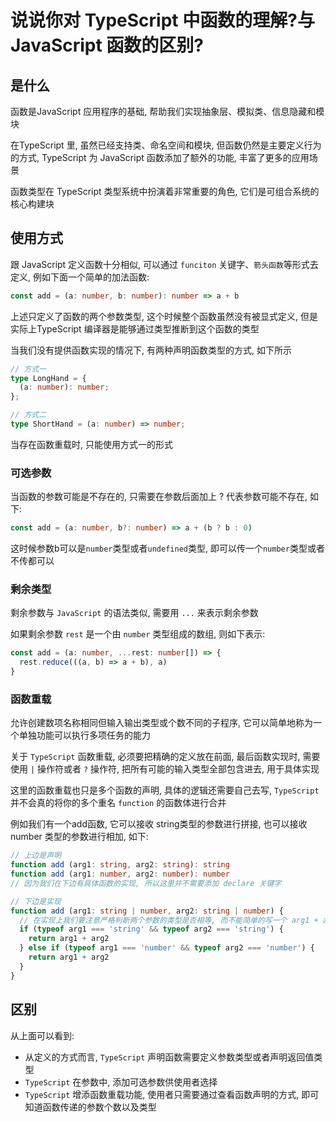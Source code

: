 # 说说你对 TypeScript 中函数的理解?与 JavaScript 函数的区别?

## 是什么

函数是JavaScript 应用程序的基础, 帮助我们实现抽象层、模拟类、信息隐藏和模块

在TypeScript 里, 虽然已经支持类、命名空间和模块, 但函数仍然是主要定义行为的方式, TypeScript 为 JavaScript 函数添加了额外的功能, 丰富了更多的应用场景

函数类型在 TypeScript 类型系统中扮演着非常重要的角色, 它们是可组合系统的核心构建块

## 使用方式

跟 JavaScript 定义函数十分相似, 可以通过 `funciton` 关键字、`箭头函数`等形式去定义, 例如下面一个简单的加法函数: 

```ts showLineNumbers copy
const add = (a: number, b: number): number => a + b
```

上述只定义了函数的两个参数类型, 这个时候整个函数虽然没有被显式定义, 但是实际上TypeScript 编译器是能够通过类型推断到这个函数的类型

当我们没有提供函数实现的情况下, 有两种声明函数类型的方式, 如下所示

```ts showLineNumbers copy
// 方式一
type LongHand = {
  (a: number): number;
};

// 方式二
type ShortHand = (a: number) => number;
```

当存在函数重载时, 只能使用方式一的形式

### 可选参数

当函数的参数可能是不存在的, 只需要在参数后面加上 ? 代表参数可能不存在, 如下: 

```ts showLineNumbers copy
const add = (a: number, b?: number) => a + (b ? b : 0)
```

这时候参数b可以是`number`类型或者`undefined`类型, 即可以传一个`number`类型或者不传都可以

### 剩余类型

剩余参数与 `JavaScript` 的语法类似, 需要用 `...` 来表示剩余参数

如果剩余参数 `rest` 是一个由 `number` 类型组成的数组, 则如下表示: 

```ts showLineNumbers copy
const add = (a: number, ...rest: number[]) => {
  rest.reduce(((a, b) => a + b), a)
}
```

### 函数重载

允许创建数项名称相同但输入输出类型或个数不同的子程序, 它可以简单地称为一个单独功能可以执行多项任务的能力

关于 `TypeScript` 函数重载, 必须要把精确的定义放在前面, 最后函数实现时, 需要使用 `|` 操作符或者 `?` 操作符, 把所有可能的输入类型全部包含进去, 用于具体实现

这里的函数重载也只是多个函数的声明, 具体的逻辑还需要自己去写, `TypeScript` 并不会真的将你的多个重名 `function` 的函数体进行合并

例如我们有一个add函数, 它可以接收 string类型的参数进行拼接, 也可以接收 number 类型的参数进行相加, 如下: 

```ts showLineNumbers copy
// 上边是声明
function add (arg1: string, arg2: string): string
function add (arg1: number, arg2: number): number
// 因为我们在下边有具体函数的实现, 所以这里并不需要添加 declare 关键字

// 下边是实现
function add (arg1: string | number, arg2: string | number) {
  // 在实现上我们要注意严格判断两个参数的类型是否相等, 而不能简单的写一个 arg1 + arg2
  if (typeof arg1 === 'string' && typeof arg2 === 'string') {
    return arg1 + arg2
  } else if (typeof arg1 === 'number' && typeof arg2 === 'number') {
    return arg1 + arg2
  }
}
```

## 区别

从上面可以看到: 

- 从定义的方式而言, `TypeScript` 声明函数需要定义参数类型或者声明返回值类型
- `TypeScript` 在参数中, 添加可选参数供使用者选择
- `TypeScript` 增添函数重载功能, 使用者只需要通过查看函数声明的方式, 即可知道函数传递的参数个数以及类型
